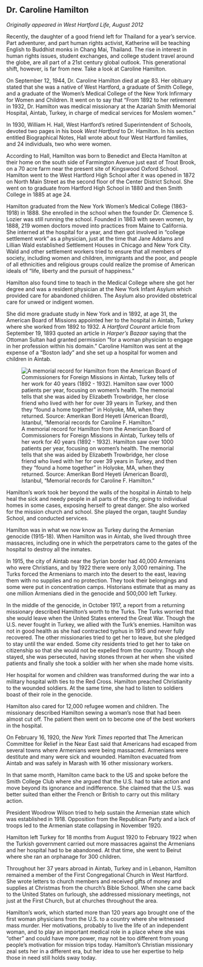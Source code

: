 ## Dr. Caroline Hamilton {-}

*Originally appeared in West Hartford Life, August 2012*

Recently, the daughter of a good friend left for Thailand for a year’s service. Part adventurer, and part human rights activist, Katherine will be teaching English to Buddhist monks in Chang Mai, Thailand. The rise in interest in human rights issues, student exchanges, and college student travel around the globe, are all part of a 21st century global outlook. This generational shift, however, is far from new. Take a look at Caroline Hamilton.

On September 12, 1944, Dr. Caroline Hamilton died at age 83. Her obituary stated that she was a native of West Hartford, a graduate of Smith College, and a graduate of the Women’s Medical College of the New York Infirmary for Women and Children. It went on to say that “From 1892 to her retirement in 1932, Dr. Hamilton was medical missionary at the Azariah Smith Memorial Hospital, Aintab, Turkey, in charge of medical services for Moslem women.”

In 1930, William H. Hall, West Hartford’s retired Superintendent of Schools, devoted two pages in his book *West Hartford* to Dr. Hamilton. In his section entitled Biographical Notes, Hall wrote about four West Hartford families, and 24 individuals, two who were women.

According to Hall, Hamilton was born to Benedict and Electa Hamilton at their home on the south side of Farmington Avenue just east of Trout Brook, on a 70 acre farm near the present site of Kingswood Oxford School. Hamilton went to the West Hartford High School after it was opened in 1872 on North Main Street as the second floor of the Center District School. She went on to graduate from Hartford High School in 1880 and then Smith College in 1885 at age 24.

Hamilton graduated from the New York Women’s Medical College (1863-1918) in 1888. She enrolled in the school when the founder Dr. Clemence S. Lozier was still running the school. Founded in 1863 with seven women, by 1888, 219 women doctors moved into practices from Maine to California. She interned at the hospital for a year, and then got involved in “college settlement work” as a physician, just at the time that Jane Addams and Lillian Wald established Settlement Houses in Chicago and New York City. Wald and other settlement workers tried to ensure that all members of society, including women and children, immigrants and the poor, and people of all ethnicities and religious groups could realize the promise of American ideals of "life, liberty and the pursuit of happiness."

Hamilton also found time to teach in the Medical College where she got her degree and was a resident physician at the New York Infant Asylum which provided care for abandoned children. The Asylum also provided obstetrical care for unwed or indigent women.

She did more graduate study in New York and in 1892, at age 31, the American Board of Missions appointed her to the hospital in Aintab, Turkey where she worked from 1892 to 1932. A *Hartford Courant* article from September 19, 1893 quoted an article in *Harper’s Bazaar* saying that the Ottoman Sultan had granted permission ”for a woman physician to engage in her profession within his domain.” Caroline Hamilton was sent at the expense of a “Boston lady” and she set up a hospital for women and children in Aintab.

![A memorial record for Hamilton from the American Board of Commissioners for Foreign Missions in Aintab, Turkey tells of her work for 40 years (1892 - 1932). Hamilton saw over 1000 patients per year, focusing on women’s health. The memorial tells that she was aided by Elizabeth Trowbridge, her close friend who lived with her for over 39 years in Turkey, and then they “found a home together” in Holyoke, MA, when they returned. Source: Amerikan Bord Heyeti (American Board), Istanbul, "Memorial records for Caroline F. Hamilton."](images/07-hamilton.jpg)

Hamilton’s work took her beyond the walls of the hospital in Aintab to help heal the sick and needy people in all parts of the city, going to individual homes in some cases, exposing herself to great danger. She also worked for the mission church and school. She played the organ, taught Sunday School, and conducted services.

Hamilton was in what we now know as Turkey during the Armenian genocide (1915-18). When Hamilton was in Aintab, she lived through three massacres, including one in which the perpetrators came to the gates of the hospital to destroy all the inmates.

In 1915, the city of Aintab near the Syrian border had 40,000 Armenians who were Christians, and by 1922 there were only 3,000 remaining. The Turks forced the Armenians to march into the desert to the east, leaving them with no supplies and no protection. They took their belongings and some were put in concentration camps. Historians estimate that as many as one million Armenians died in the genocide and 500,000 left Turkey.

In the middle of the genocide, in October 1917, a report from a returning missionary described Hamilton’s worth to the Turks. The Turks worried that she would leave when the United States entered the Great War. Though the U.S. never fought in Turkey, we allied with the Turk’s enemies. Hamilton was not in good health as she had contracted typhus in 1915 and never fully recovered. The other missionaries tried to get her to leave, but she pledged to stay until the war ended. Some city residents tried to get her to take on citizenship so that she would not be expelled from the country. Though she stayed, she was persecuted, having stones thrown at her when she visited patients and finally she took a soldier with her when she made home visits.

Her hospital for women and children was transformed during the war into a military hospital with ties to the Red Cross. Hamilton preached Christianity to the wounded soldiers. At the same time, she had to listen to soldiers boast of their role in the genocide.

Hamilton also cared for 12,000 refugee women and children. The missionary described Hamilton sewing a woman’s nose that had been almost cut off. The patient then went on to become one of the best workers in the hospital.

On February 16, 1920, the *New York Times* reported that The American Committee for Relief in the Near East said that Americans had escaped from several towns where Armenians were being massacred. Armenians were destitute and many were sick and wounded. Hamilton evacuated from Aintab and was safely in Marash with 16 other missionary workers.

In that same month, Hamilton came back to the US and spoke before the Smith College Club where she argued that the U.S. had to take action and move beyond its ignorance and indifference. She claimed that the U.S. was better suited than either the French or British to carry out this military action.

President Woodrow Wilson tried to help sustain the Armenian state which was established in 1918. Opposition from the Republican Party and a lack of troops led to the Armenian state collapsing in November 1920.

Hamilton left Turkey for 18 months from August 1920 to February 1922 when the Turkish government carried out more massacres against the Armenians and her hospital had to be abandoned. At that time, she went to Beirut where she ran an orphanage for 300 children.

Throughout her 37 years abroad in Aintab, Turkey and in Lebanon, Hamilton remained a member of the First Congregational Church in West Hartford. She wrote letters to church members and received gifts of money and supplies at Christmas from the church’s Bible School. When she came back to the United States on furlough, she addressed missionary meetings, not just at the First Church, but at churches throughout the area.

Hamilton’s work, which started more than 120 years ago brought one of the first woman physicians from the U.S. to a country where she witnessed mass murder. Her motivations, probably to live the life of an independent woman, and to play an important medical role in a place where she was “other” and could have more power, may not be too different from young people's motivation for mission trips today. Hamilton’s Christian missionary zeal sets her in a different era, but her idea to use her expertise to help those in need still holds sway today.
